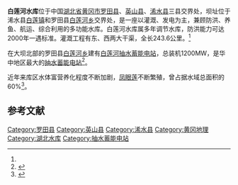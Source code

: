 {{Infobox Reservoir | 
|name = 白莲河水库
|nickname = 
|image = 
|image_caption = 
|map = 
|map_caption = 
|pushpin_map              = China
|pushpin_map_caption      = 白莲河水库在中国的位置
|code = BFAA002711
|class = 大（一）型水库
|location_of_reservoir = [[湖北省|湖北省]][[黄冈市|黄冈市]]<br />[[罗田县|罗田县]]、[[英山县|英山县]]、[[浠水县|浠水县]]
|location_of_dam = 浠水县[[白莲镇|白莲镇]]、罗田县[[白莲河乡|白莲河乡]]
|inflow = [[浠水|浠水]]
|outflow = 浠水
|catchment_area = 1800
|reservoir_area = 
|mean_depth = 
|maximum_depth = 
|flood_level = 
|normal_water_level = 
|dead_water_level = 
|water_quality = 
|island = 
|maximum_storage_capacity = 11.04亿
|normal_storage_capacity = 
|dead_storage_capacity = 
|type_of_dam = 粘土心墙风化砂壳坝
|elevation_of_dam = 111.05
|height_of_dam = 55
|length_of_dam = 259
|width_of_dam = 8
|installed_capacity = 4.5万千瓦
|irrigated_area  = 50.5万亩
|start = 1958年秋
|complete = 1960年10月蓄水
|cost = 5000.77万元
|emigrate = 
|latd = 30
|latm = 36
|lats = 00
|latNS = N
|longd = 115
|longm = 26
|longs = 48
|longEW = E
|website = 
|footnotes = 资料主要来源：<ref name="白莲河水库志">[http://www.hubeiwater.gov.cn/news/gczs_zsjs/2007/1112/07111245K9FKE746C0KH2F9.html 《白莲河水库志》概述（1990年版）]{{Dead link|date=2018年8月 |bot=InternetArchiveBot |fix-attempted=yes }}</ref><ref name="牛运光">{{cite journal|author=牛运光|title=湖北省白莲河水库土石坝裂缝原因及加固|journal=大坝与安全|year=2006|volume=|issue=1|pages=|url=http://www.lw23.com/pdf_770dc9bb-2aad-4f79-82fc-54153b648b5c/lunwen.pdf}}{{dead link|date=2018年4月 |bot=InternetArchiveBot |fix-attempted=yes }}</ref>
}}
'''白莲河水库'''位于中国[[湖北省|湖北省]][[黄冈市|黄冈市]][[罗田县|罗田县]]、[[英山县|英山县]]、[[浠水县|浠水县]]三县交界处，坝址位于浠水县[[白莲镇_(浠水县)|白莲镇]]和罗田县[[白莲河乡|白莲河乡]]交界处，是一座以灌溉、发电为主，兼顾防洪、养鱼、航运、综合利用的多功能水库。白莲河水库属多年调节水库，防洪能力可达2000年一遇标准。灌溉工程有东、西两大干渠，全长243.6公里。<ref name="白莲河水库志"/>

在大坝北部的罗田县[[白莲河乡|白莲河乡]]建有[[白莲河抽水蓄能电站|白莲河抽水蓄能电站]]，总装机1200MW，是华中地区最大的[[抽水蓄能电站|抽水蓄能电站]]<ref name="张伟">{{cite journal |author=张伟，任旭光 |title=白莲河电站塑性混凝土防渗墙施工技术 |journal=人民长江 |year=2009 |volume=40 |issue=6 |pages= |url=http://www.rmcjzz.com/qikan/manage/wenzhang/090620.pdf |access-date=2010-07-03 |archive-date=2016-03-04 |archive-url=https://web.archive.org/web/20160304125302/http://www.rmcjzz.com/qikan/manage/wenzhang/090620.pdf |dead-url=no }}</ref>。

近年来库区水体富营养化程度不断加剧，[[凤眼莲|凤眼莲]]不断繁殖，曾占据水域总面积的60%<ref name="徐红">{{cite journal|author=徐红，朱萍，钟玉林|title=白莲河水库凤眼莲过度繁殖及其防治对策|journal=黄冈师范学院学报|year=2003|volume=23|issue=6|pages=|url=http://www.lw23.com/pdf_31f9c1bd-9871-40cb-9f75-4ec751160a34/lunwen.pdf}}{{dead link|date=2018年4月 |bot=InternetArchiveBot |fix-attempted=yes }}</ref>。

==参考文献==
{{reflist}}

{{DEFAULTSORT:Bai白}}
[[Category:罗田县|Category:罗田县]]
[[Category:英山县|Category:英山县]]
[[Category:浠水县|Category:浠水县]]
[[Category:黄冈地理|Category:黄冈地理]]
[[Category:湖北水库|Category:湖北水库]]
[[Category:抽水蓄能电站|Category:抽水蓄能电站]]